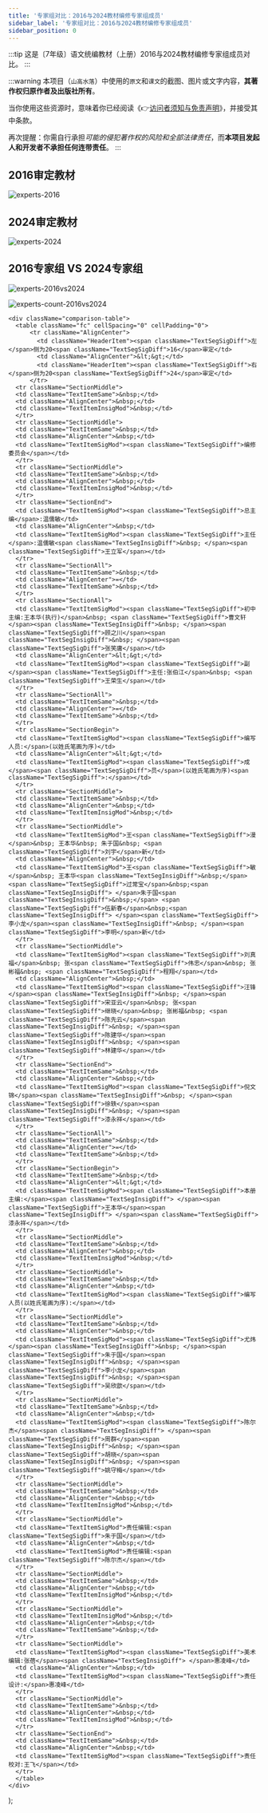 ```yaml
---
title: '专家组对比：2016与2024教材编修专家组成员'
sidebar_label: '专家组对比：2016与2024教材编修专家组成员'
sidebar_position: 0
---
```


:::tip
这是〔7年级〕语文统编教材（上册）2016与2024教材编修专家组成员对比。
:::

:::warning
本项目（`山高水落`）中使用的`原文`和`课文`的截图、图片或文字内容，**其著作权归原作者及出版社所有**。

当你使用这些资源时，意味着你已经阅读《👉[访问者须知与免责声明](/#访问者须知与免责声明)》，并接受其中条款。

再次提醒：你需自行承担*可能的侵犯著作权的风险和全部法律责任*，而**本项目发起人和开发者不承担任何连带责任**。
:::

## 2016审定教材

![experts-2016](./assets/experts-2016.jpg)

## 2024审定教材

![experts-2024](./assets/experts-2024.jpg)

## 2016专家组 VS 2024专家组

![experts-2016vs2024](./assets/experts-2016vs2024.jpg)

![experts-count-2016vs2024](./assets/experts-count-2016vs2024.png)

    <div className="comparison-table">
      <table className="fc" cellSpacing="0" cellPadding="0">
          <tr className="AlignCenter">
            <td className="HeaderItem"><span className="TextSegSigDiff">左</span>侧为20<span className="TextSegSigDiff">16</span>审定</td>
            <td className="AlignCenter">&lt;&gt;</td>
            <td className="HeaderItem"><span className="TextSegSigDiff">右</span>侧为20<span className="TextSegSigDiff">24</span>审定</td>
          </tr>
      <tr className="SectionMiddle">
      <td className="TextItemSame">&nbsp;</td>
      <td className="AlignCenter">&nbsp;</td>
      <td className="TextItemInsigMod">&nbsp;</td>
      </tr>
      <tr className="SectionMiddle">
      <td className="TextItemSame">&nbsp;</td>
      <td className="AlignCenter">&nbsp;</td>
      <td className="TextItemSigMod"><span className="TextSegSigDiff">编修委员会</span></td>
      </tr>
      <tr className="SectionMiddle">
      <td className="TextItemSame">&nbsp;</td>
      <td className="AlignCenter">&nbsp;</td>
      <td className="TextItemInsigMod">&nbsp;</td>
      </tr>
      <tr className="SectionEnd">
      <td className="TextItemSigMod"><span className="TextSegSigDiff">总主编</span>:温儒敏</td>
      <td className="AlignCenter">&nbsp;</td>
      <td className="TextItemSigMod"><span className="TextSegSigDiff">主任</span>:温儒敏<span className="TextSegInsigDiff">&nbsp; </span><span className="TextSegSigDiff">王立军</span></td>
      </tr>
      <tr className="SectionAll">
      <td className="TextItemSame">&nbsp;</td>
      <td className="AlignCenter">=</td>
      <td className="TextItemSame">&nbsp;</td>
      </tr>
      <tr className="SectionAll">
      <td className="TextItemSigMod"><span className="TextSegSigDiff">初中主编:王本华(执行)</span>&nbsp; <span className="TextSegSigDiff">曹文轩</span><span className="TextSegInsigDiff">&nbsp; </span><span className="TextSegSigDiff">顾之川</span><span className="TextSegInsigDiff">&nbsp; </span><span className="TextSegSigDiff">张笑庸</span></td>
      <td className="AlignCenter">&lt;&gt;</td>
      <td className="TextItemSigMod"><span className="TextSegSigDiff">副</span><span className="TextSegSigDiff">主任:张伯江</span>&nbsp; <span className="TextSegSigDiff">王荣生</span></td>
      </tr>
      <tr className="SectionAll">
      <td className="TextItemSame">&nbsp;</td>
      <td className="AlignCenter">=</td>
      <td className="TextItemSame">&nbsp;</td>
      </tr>
      <tr className="SectionBegin">
      <td className="TextItemSigMod"><span className="TextSegSigDiff">编写人员:</span>(以姓氏笔画为序)</td>
      <td className="AlignCenter">&lt;&gt;</td>
      <td className="TextItemSigMod"><span className="TextSegSigDiff">成</span><span className="TextSegSigDiff">员</span>(以姓氏笔画为序)<span className="TextSegSigDiff">:</span></td>
      </tr>
      <tr className="SectionMiddle">
      <td className="TextItemSame">&nbsp;</td>
      <td className="AlignCenter">&nbsp;</td>
      <td className="TextItemInsigMod">&nbsp;</td>
      </tr>
      <tr className="SectionMiddle">
      <td className="TextItemSigMod">王<span className="TextSegSigDiff">漫</span>&nbsp; 王本华&nbsp; 朱于国&nbsp; <span className="TextSegSigDiff">刘宇</span>新</td>
      <td className="AlignCenter">&nbsp;</td>
      <td className="TextItemSigMod">王<span className="TextSegSigDiff">敏</span>&nbsp; 王本华<span className="TextSegInsigDiff">&nbsp;</span> <span className="TextSegSigDiff">过常宝</span>&nbsp;<span className="TextSegInsigDiff"> </span>朱于国<span className="TextSegInsigDiff">&nbsp;</span> <span className="TextSegSigDiff">伍新春</span>&nbsp;<span className="TextSegInsigDiff"> </span><span className="TextSegSigDiff">李小龙</span><span className="TextSegInsigDiff">&nbsp; </span><span className="TextSegSigDiff">李明</span>新</td>
      </tr>
      <tr className="SectionMiddle">
      <td className="TextItemSigMod"><span className="TextSegSigDiff">刘真福</span>&nbsp; 张<span className="TextSegSigDiff">伟忠</span>&nbsp; 张彬福&nbsp; <span className="TextSegSigDiff">程翔</span></td>
      <td className="AlignCenter">&nbsp;</td>
      <td className="TextItemSigMod"><span className="TextSegSigDiff">汪锋</span><span className="TextSegInsigDiff">&nbsp; </span><span className="TextSegSigDiff">宋亚云</span>&nbsp; 张<span className="TextSegSigDiff">继晓</span>&nbsp; 张彬福&nbsp; <span className="TextSegSigDiff">陈先云</span><span className="TextSegInsigDiff">&nbsp; </span><span className="TextSegSigDiff">陈建华</span><span className="TextSegInsigDiff">&nbsp; </span><span className="TextSegSigDiff">林建华</span></td>
      </tr>
      <tr className="SectionEnd">
      <td className="TextItemSame">&nbsp;</td>
      <td className="AlignCenter">&nbsp;</td>
      <td className="TextItemSigMod"><span className="TextSegSigDiff">倪文锦</span><span className="TextSegInsigDiff">&nbsp; </span><span className="TextSegSigDiff">徐轶</span><span className="TextSegInsigDiff">&nbsp; </span><span className="TextSegSigDiff">漆永祥</span></td>
      </tr>
      <tr className="SectionAll">
      <td className="TextItemSame">&nbsp;</td>
      <td className="AlignCenter">=</td>
      <td className="TextItemSame">&nbsp;</td>
      </tr>
      <tr className="SectionBegin">
      <td className="TextItemSame">&nbsp;</td>
      <td className="AlignCenter">&lt;&gt;</td>
      <td className="TextItemSigMod"><span className="TextSegSigDiff">本册主编:</span><span className="TextSegInsigDiff"> </span><span className="TextSegSigDiff">王本华</span><span className="TextSegInsigDiff"> </span><span className="TextSegSigDiff">漆永祥</span></td>
      </tr>
      <tr className="SectionMiddle">
      <td className="TextItemSame">&nbsp;</td>
      <td className="AlignCenter">&nbsp;</td>
      <td className="TextItemInsigMod">&nbsp;</td>
      </tr>
      <tr className="SectionMiddle">
      <td className="TextItemSame">&nbsp;</td>
      <td className="AlignCenter">&nbsp;</td>
      <td className="TextItemSigMod"><span className="TextSegSigDiff">编写人员(以姓氏笔画为序):</span></td>
      </tr>
      <tr className="SectionMiddle">
      <td className="TextItemSame">&nbsp;</td>
      <td className="AlignCenter">&nbsp;</td>
      <td className="TextItemSigMod"><span className="TextSegSigDiff">尤炜</span><span className="TextSegInsigDiff">&nbsp; </span><span className="TextSegSigDiff">朱于国</span><span className="TextSegInsigDiff">&nbsp; </span><span className="TextSegSigDiff">李小龙</span><span className="TextSegInsigDiff">&nbsp; </span><span className="TextSegSigDiff">吴欣歆</span></td>
      </tr>
      <tr className="SectionMiddle">
      <td className="TextItemSame">&nbsp;</td>
      <td className="AlignCenter">&nbsp;</td>
      <td className="TextItemSigMod"><span className="TextSegSigDiff">陈尔杰</span><span className="TextSegInsigDiff"> </span><span className="TextSegSigDiff">周群</span><span className="TextSegInsigDiff">&nbsp; </span><span className="TextSegSigDiff">胡晓</span><span className="TextSegInsigDiff">&nbsp; </span><span className="TextSegSigDiff">姚守梅</span></td>
      </tr>
      <tr className="SectionMiddle">
      <td className="TextItemSame">&nbsp;</td>
      <td className="AlignCenter">&nbsp;</td>
      <td className="TextItemInsigMod">&nbsp;</td>
      </tr>
      <tr className="SectionMiddle">
      <td className="TextItemSigMod">责任编辑:<span className="TextSegSigDiff">朱于国</span></td>
      <td className="AlignCenter">&nbsp;</td>
      <td className="TextItemSigMod">责任编辑:<span className="TextSegSigDiff">陈尔杰</span></td>
      </tr>
      <tr className="SectionMiddle">
      <td className="TextItemSame">&nbsp;</td>
      <td className="AlignCenter">&nbsp;</td>
      <td className="TextItemInsigMod">&nbsp;</td>
      </tr>
      <tr className="SectionMiddle">
      <td className="TextItemInsigMod">&nbsp;</td>
      <td className="AlignCenter">&nbsp;</td>
      <td className="TextItemSame">&nbsp;</td>
      </tr>
      <tr className="SectionMiddle">
      <td className="TextItemSigMod"><span className="TextSegSigDiff">美术编辑:张蓓</span><span className="TextSegInsigDiff"> </span>惠凌峰</td>
      <td className="AlignCenter">&nbsp;</td>
      <td className="TextItemSigMod"><span className="TextSegSigDiff">责任设计:</span>惠凌峰</td>
      </tr>
      <tr className="SectionMiddle">
      <td className="TextItemSame">&nbsp;</td>
      <td className="AlignCenter">&nbsp;</td>
      <td className="TextItemInsigMod">&nbsp;</td>
      </tr>
      <tr className="SectionEnd">
      <td className="TextItemSame">&nbsp;</td>
      <td className="AlignCenter">&nbsp;</td>
      <td className="TextItemSigMod"><span className="TextSegSigDiff">责任校对:王飞</span></td>
      </tr>
      </table>
    </div>
);

<MyComponent />
